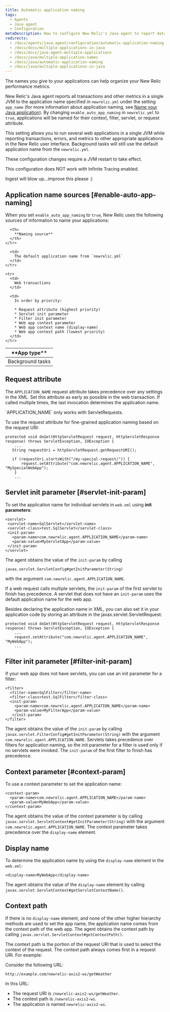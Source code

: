 ```yaml
---
title: Automatic application naming
tags:
  - Agents
  - Java agent
  - Configuration
metaDescription: How to configure New Relic's Java agent to report data for individual web apps to their own application in APM.
redirects:
  - /docs/agents/java-agent/configuration/automatic-application-naming
  - /docs/docs/multiple-applications-in-java
  - /docs/docs/java-agent-multiple-applications
  - /docs/java/multiple-application-names
  - /docs/java/automatic-application-naming
  - /docs/java/multiple-applications-in-java
---
```


The names you give to your applications can help organize your New Relic performance metrics.

New Relic's Java agent reports all transactions and other metrics in a single JVM to the application name specified in `newrelic.yml` under the setting `app_name` (for more information about application naming, see [Name your Java application](/docs/agents/java-agent/configuration/name-your-java-application)). By changing `enable_auto_app_naming` in `newrelic.yml` to `true`, applications will be named for their context, filter, servlet, or request attribute.

This setting allows you to run several web applications in a single JVM while reporting transactions, errors, and metrics to other appropriate applications in the New Relic user interface. Background tasks will still use the default application name from the `newrelic.yml`.

<Callout variant="important">
  These configuration changes require a JVM restart to take effect.

  This configuration does NOT work with Infinite Tracing enabled.
  
  Ingest will blow up...improve this please :)
</Callout>

## Application name sources [#enable-auto-app-naming]

When you set `enable_auto_app_naming` to `true`, New Relic uses the following sources of information to name your applications:

<table>
  <thead>
    <tr>
      <th width={150}>
        **App type**
      </th>

      <th>
        **Naming source**
      </th>
    </tr>
  </thead>

  <tbody>
    <tr>
      <td>
        Background tasks
      </td>

      <td>
        The default application name from `newrelic.yml`
      </td>
    </tr>

    <tr>
      <td>
        Web transactions
      </td>

      <td>
        In order by priority:

        * Request attribute (highest priority)
        * Servlet init parameter
        * Filter init parameter
        * Web app context parameter
        * Web app context name (display-name)
        * Web app context path (lowest priority)
      </td>
    </tr>
  </tbody>
</table>

## Request attribute

The `APPLICATION_NAME` request attribute takes precedence over any settings in the XML. Set this attribute as early as possible in the web transaction. If called multiple times, the last invocation determines the application name.

<Callout variant="tip">
  `APPLICATION_NAME` only works with ServletRequests.
</Callout>

To use the request attribute for fine-grained application naming based on the request URI:

```
protected void doGet(HttpServletRequest request, HttpServletResponse response) throws ServletException, IOException {
    ...
   String requestUri = httpServletRequest.getRequestURI();

   if (requestUri.startsWith("/my-special-request/")) {
       request.setAttribute("com.newrelic.agent.APPLICATION_NAME", "MySpecialWebApp");
    }
    ...
```

## Servlet init parameter [#servlet-init-param]

To set the application name for individual servlets in `web.xml` using **init parameters**:

```
<servlet>
 <servlet-name>SqlServlet</servlet-name>
 <servlet-class>test.SqlServlet</servlet-class>
 <init-param>
   <param-name>com.newrelic.agent.APPLICATION_NAME</param-name>
   <param-value>MyServletApp</param-value>
 </init-param>
</servlet>
```

The agent obtains the value of the `init-param` by calling

```
javax.servlet.ServletConfig#getInitParameter(String)
```

with the argument `com.newrelic.agent.APPLICATION_NAME`.

If a web request calls multiple servlets, the `init-param` of the first servlet to finish has precedence. A servlet that does not have an `init-param` uses the default application name for the web app.

Besides declaring the application name in XML, you can also set it in your application code by storing an attribute in the javax.servlet.ServletRequest:

```
protected void doGet(HttpServletRequest request, HttpServletResponse response) throws ServletException, IOException {
    ...
    request.setAttribute("com.newrelic.agent.APPLICATION_NAME", "MyWebApp");
    ...
```

## Filter init parameter [#filter-init-param]

If your web app does not have servlets, you can use an init parameter for a filter:

```
<filter>
  <filter-name>SqlFilter</filter-name>
  <filter-class>test.SqlFilter</filter-class>
  <init-param>
    <param-name>com.newrelic.agent.APPLICATION_NAME</param-name>
    <param-value>MyFilterApp</param-value>
   </init-param>
</filter>
```

The agent obtains the value of the `init-param` by calling `javax.servlet.FilterConfig#getInitParameter(String)` with the argument `com.newrelic.agent.APPLICATION_NAME`. Servlets takes precedence over filters for application naming, so the init parameter for a filter is used only if no servlets were invoked. The `init-param` of the first filter to finish has precedence.

## Context parameter [#context-param]

To use a context parameter to set the application name:

```
<context-param>
  <param-name>com.newrelic.agent.APPLICATION_NAME</param-name>
  <param-value>MyWebApp</param-value>
</context-param>
```

The agent obtains the value of the context parameter is by calling `javax.servlet.ServletContext#getInitParameter(String)` with the argument `com.newrelic.agent.APPLICATION_NAME`. The context parameter takes precedence over the `display-name` element.

## Display name

To determine the application name by using the `display-name` element in the `web.xml`:

```
<display-name>MyWebApp</display-name>
```

The agent obtains the value of the `display-name` element by calling `javax.servlet.ServletContext#getServletContextName()`.

## Context path

If there is no `display-name` element, and none of the other higher hierarchy methods are used to set the app name, the application name comes from the context path of the web app. The agent obtains the context path by calling `javax.servlet.ServletContext#getContextPath()`.

The context path is the portion of the request URI that is used to select the context of the request. The context path always comes first in a request URI. For example:

Consider the following URL:

```
http://example.com/newrelic-axis2-ws/getWeather
```

In this URL:

* The request URI is `/newrelic-axis2-ws/getWeather`.
* The context path is `/newrelic-axis2-ws`.
* The application is named `newrelic-axis2-ws`.
